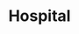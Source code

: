 ---
slug: hospital
link: /projects/hospital/
category: 'projects'
title: Hospital
publicData: Sep 11th 2020
pagesCount: 1
pages: 
        - page:
            - image: ../../assets/images/projects/project-0-openfactoring/1.jpg
            - title: Главная
sortIdx: 280
---
